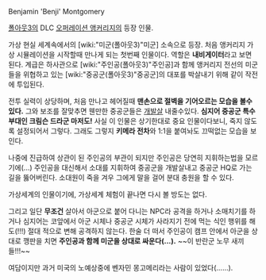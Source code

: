 Benjamin 'Benji' Montgomery

[[폴아웃3]]의 DLC [[오퍼레이션 앵커리지]]의 등장 인물.

가상 현실 세계속에서의 [wiki:"미군(폴아웃3)"미군] 소속으로 등장. 처음 앵커리지 가상 시뮬레이션을 시작할때 만나게 되는 첫번째 인물이다. 역할은 '''내비게이터'''라고 보면 된다. 계급은 하사관으로 [wiki:"주인공(폴아웃3)"주인공]과 함께 앵커리지 전선의 미군들을 위협하고 있는 [wiki:"중공군(폴아웃3)"중공군]의 대포를 박살내기 위해 같이 작전에 투입된다.

전투 실력이 상당하며, 처음 만나고 헤어질때 '''맨손으로 절벽을 기어오르는 모습을 볼수있다.''' 그와 보조를 잘맞추면 웬만한 중공군들은 [[개발살]] 내줄수있다. '''심지어 중공군 특수부대인 크림슨 드라군 마저도!''' 사실 이 인물은 상기한대로 중요 인물이다보니, 죽지 않도록 설정되어서 그렇다. 그래도 그렇지 '''키메라 전차'''와 1:1을 붙여놔도 끄떡없는 모습을 보인다.

나중에 진급하여 상관이 된 주인공의 부관이 되지만 주인공은 당연히 지휘하는법을 모르기에(...) 주인공을 대신해서 소대를 지휘하여 중공군을 개발살내고 중공군 HQ로 가는 길을 뚫어버린다. 소대원이 죽을 겨우 그에게 말을 걸어 분대 충원을 할 수 있다.

가상세계의 인물이기에, 가상세계 체험이 끝나면 다시 볼 방도는 없다.

그리고 일단 '''무조건''' 살아서 아군으로 붙어 다니는 NPC라 공격을 하거나 소매치기를 하거나 심지어는 코앞에서 아군 시체나 중공군 시체가 사라지기 전에 먹는 식인 행위를 해도(!!!) 절대 적으로 변해 공격하지 않는다. 한술 더 떠서 주인공이 캠프 안에서 아군을 상대로 깽판을 치면 '''주인공과 함께 미군을 상대로 싸운다(...).''' ~~이 반란군 노무 새끼들!!!~~

여담이지만 과거 미국의 노예상중에 벤자민 몽고메리라는 사람이 있었다(……).
